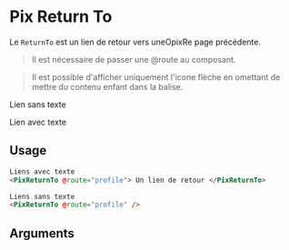 
<Meta of={ComponentStories} />

# Pix Return To

Le `ReturnTo` est un lien de retour vers uneOpixRe page précédente.

> Il est nécessaire de passer une @route au composant.

> Il est possible d'afficher uniquement l'icone flèche en omettant de mettre du contenu enfant dans la balise.

Lien sans texte

<Story of={ComponentStories.returnTo} height={60} />

Lien avec texte

<Story of={ComponentStories.returnToWithText} height={60} />

## Usage

```html
Liens avec texte
<PixReturnTo @route="profile"> Un lien de retour </PixReturnTo>

Liens sans texte
<PixReturnTo @route="profile" />
```

## Arguments

<ArgTypes />
